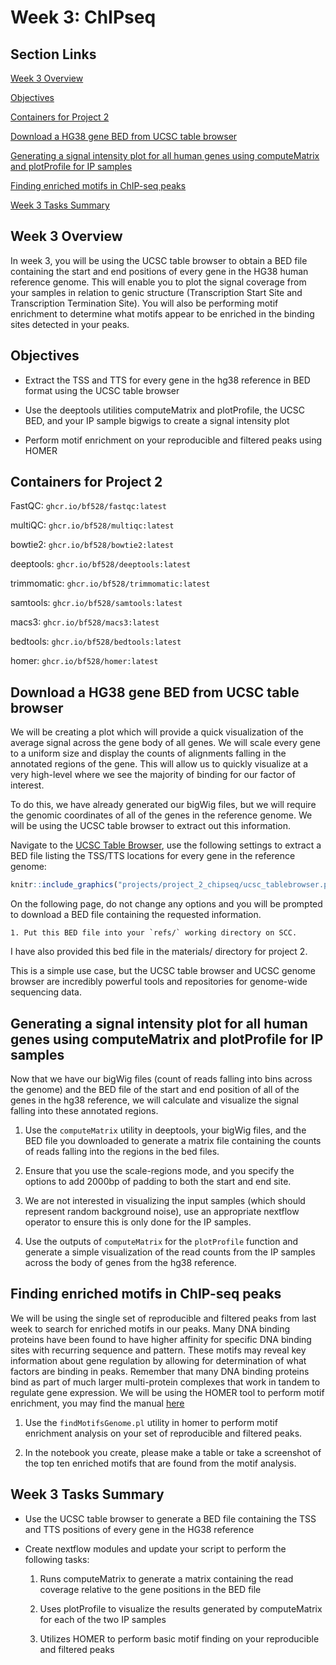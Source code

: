# Week 3: ChIPseq {-}

## Section Links {-}

[Week 3 Overview]

[Objectives]

[Containers for Project 2]

[Download a HG38 gene BED from UCSC table browser]

[Generating a signal intensity plot for all human genes using computeMatrix and plotProfile for IP samples]

[Finding enriched motifs in ChIP-seq peaks]

[Week 3 Tasks Summary]

## Week 3 Overview {-}

In week 3, you will be using the UCSC table browser to obtain a BED file
containing the start and end positions of every gene in the HG38 human reference
genome. This will enable you to plot the signal coverage from your samples in
relation to genic structure (Transcription Start Site and Transcription
Termination Site). You will also be performing motif enrichment to determine
what motifs appear to be enriched in the binding sites detected in your peaks.

## Objectives {-}

- Extract the TSS and TTS for every gene in the hg38 reference in BED format
using the UCSC table browser

- Use the deeptools utilities computeMatrix and plotProfile, the UCSC BED, and
your IP sample bigwigs to create a signal intensity plot

- Perform motif enrichment on your reproducible and filtered peaks using HOMER


## Containers for Project 2 {-}

FastQC: `ghcr.io/bf528/fastqc:latest`

multiQC: `ghcr.io/bf528/multiqc:latest`

bowtie2: `ghcr.io/bf528/bowtie2:latest`

deeptools: `ghcr.io/bf528/deeptools:latest`

trimmomatic: `ghcr.io/bf528/trimmomatic:latest`

samtools: `ghcr.io/bf528/samtools:latest`

macs3: `ghcr.io/bf528/macs3:latest`

bedtools: `ghcr.io/bf528/bedtools:latest`

homer: `ghcr.io/bf528/homer:latest`

## Download a HG38 gene BED from UCSC table browser {-}

We will be creating a plot which will provide a quick visualization of
the average signal across the gene body of all genes. We will scale every gene
to a uniform size and display the counts of alignments falling in the annotated
regions of the gene. This will allow us to quickly visualize at a very
high-level where we see the majority of binding for our factor of interest.

To do this, we have already generated our bigWig files, but we will require the
genomic coordinates of all of the genes in the reference genome. We will be
using the UCSC table browser to extract out this information.

Navigate to the [UCSC Table Browser](https://genome.ucsc.edu/cgi-bin/hgTables),
use the following settings to extract a BED file listing the TSS/TTS locations
for every gene in the reference genome:

```r
knitr::include_graphics("projects/project_2_chipseq/ucsc_tablebrowser.png")
```

On the following page, do not change any options and you will be prompted to
download a BED file containing the requested information. 

    1. Put this BED file into your `refs/` working directory on SCC. 
    
I have also provided this bed file in the materials/ directory for project 2.

This is a simple use case, but the UCSC table browser and UCSC genome browser
are incredibly powerful tools and repositories for genome-wide sequencing data.

## Generating a signal intensity plot for all human genes using computeMatrix and plotProfile for IP samples {-}

Now that we have our bigWig files (count of reads falling into bins across the
genome) and the BED file of the start and end position of all of the genes in 
the hg38 reference, we will calculate and visualize the signal falling into 
these annotated regions. 

:::{.box .task}

1. Use the `computeMatrix` utility in deeptools, your bigWig files, and the BED
file you downloaded to generate a matrix file containing the counts of reads
falling into the regions in the bed files. 

2. Ensure that you use the scale-regions mode, and you specify the options to add
2000bp of padding to both the start and end site. 

3. We are not interested in visualizing the input samples (which should represent
random background noise), use an appropriate nextflow operator to ensure this is 
only done for the IP samples. 

4. Use the outputs of `computeMatrix` for the `plotProfile` function and generate
a simple visualization of the read counts from the IP samples across the body of
genes from the hg38 reference. 

:::


## Finding enriched motifs in ChIP-seq peaks  {-}

We will be using the single set of reproducible and filtered peaks from last week
to search for enriched motifs in our peaks. Many DNA binding proteins have been
found to have higher affinity for specific DNA binding sites with recurring sequence
and pattern. These motifs may reveal key information about gene regulation by
allowing for determination of what factors are binding in peaks. Remember that 
many DNA binding proteins bind as part of much larger multi-protein complexes that
work in tandem to regulate gene expression. We will be using the HOMER tool
to perform motif enrichment, you may find the manual [here](http://homer.ucsd.edu/homer/ngs/peakMotifs.html)

:::{.box .task}

1. Use the `findMotifsGenome.pl` utility in homer to perform motif enrichment
analysis on your set of reproducible and filtered peaks. 

2. In the notebook you create, please make a table or take a screenshot of the top
ten enriched motifs that are found from the motif analysis.

:::

## Week 3 Tasks Summary {-}

- Use the UCSC table browser to generate a BED file containing the TSS and TTS
positions of every gene in the HG38 reference

- Create nextflow modules and update your script to perform the following tasks:

  1. Runs computeMatrix to generate a matrix containing the read coverage relative
  to the gene positions in the BED file
  
  2. Uses plotProfile to visualize the results generated by computeMatrix for 
  each of the two IP samples
  
  3. Utilizes HOMER to perform basic motif finding on your reproducible and 
  filtered peaks
  